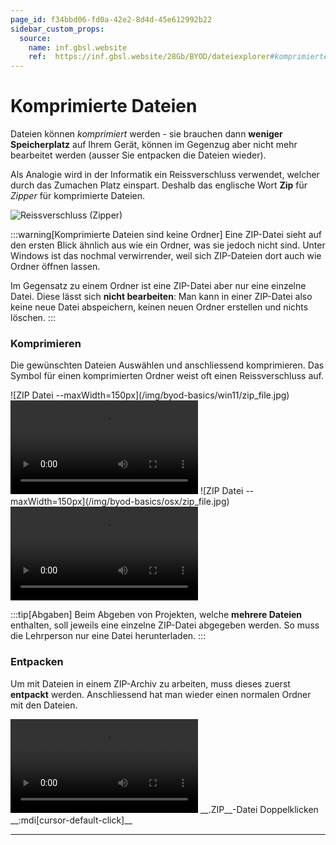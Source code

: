 ```yaml
---
page_id: f34bbd06-fd0a-42e2-8d4d-45e612992b22
sidebar_custom_props:
  source:
    name: inf.gbsl.website
    ref:  https://inf.gbsl.website/28Gb/BYOD/dateiexplorer#komprimierte-dateien-zip
---
```



# Komprimierte Dateien
Dateien können *komprimiert* werden - sie brauchen dann **weniger Speicherplatz** auf Ihrem Gerät, können im Gegenzug aber nicht mehr bearbeitet werden (ausser Sie entpacken die Dateien wieder).

Als Analogie wird in der Informatik ein Reissverschluss verwendet, welcher durch das Zumachen Platz einspart. Deshalb das englische Wort __Zip__ für *Zipper* für komprimierte Dateien.

![Reissverschluss (Zipper)](/img/byod-basics/zipper.jpg)

:::warning[Komprimierte Dateien sind keine Ordner]
Eine ZIP-Datei sieht auf den ersten Blick ähnlich aus wie ein Ordner, was sie jedoch nicht sind. Unter Windows ist das nochmal verwirrender, weil sich ZIP-Dateien dort auch wie Ordner öffnen lassen.

Im Gegensatz zu einem Ordner ist eine ZIP-Datei aber nur eine einzelne Datei. Diese lässt sich **nicht bearbeiten**: Man kann in einer ZIP-Datei also keine neue Datei abspeichern, keinen neuen Ordner erstellen und nichts löschen.
:::

### Komprimieren
Die gewünschten Dateien Auswählen und anschliessend komprimieren. Das Symbol für einen komprimierten Ordner weist oft einen Reissverschluss auf.

<OsTabs>
  <TabItem value="win">
    ![ZIP Datei --maxWidth=150px](/img/byod-basics/win11/zip_file.jpg)
    <Video src={useBaseUrl('/img/byod-basics/win11/explorer-zip.mp4')} />
  </TabItem>
  <TabItem value="mac">
    ![ZIP Datei --maxWidth=150px](/img/byod-basics/osx/zip_file.jpg)
    <Video src={useBaseUrl('/img/byod-basics/osx/zip.mp4')} />
  </TabItem>
</OsTabs>

:::tip[Abgaben]
Beim Abgeben von Projekten, welche **mehrere Dateien** enthalten, soll jeweils eine einzelne ZIP-Datei abgegeben werden. So muss die Lehrperson nur eine Datei herunterladen.
:::

### Entpacken
Um mit Dateien in einem ZIP-Archiv zu arbeiten, muss dieses zuerst **entpackt** werden. Anschliessend hat man wieder einen normalen Ordner mit den Dateien.

<OsTabs>
  <TabItem value="win">
    <Video src={useBaseUrl('/img/byod-basics/win11/explorer-unzip.mp4')} />
  </TabItem>
  <TabItem value="mac">
    __.ZIP__-Datei Doppelklicken __:mdi[cursor-default-click]__
  </TabItem>
</OsTabs>

---